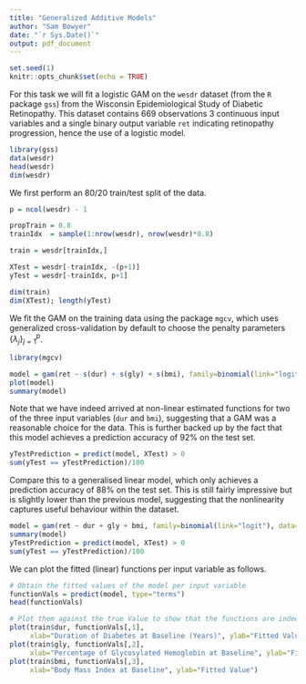 ```yaml
---
title: "Generalized Additive Models"
author: "Sam Bowyer"
date: "`r Sys.Date()`"
output: pdf_document
---
```


```r
set.seed(1)
knitr::opts_chunk$set(echo = TRUE)
```

For this task we will fit a logistic GAM on the `wesdr` dataset (from the `R` package `gss`) from the Wisconsin Epidemiological Study of Diabetic Retinopathy.
This dataset contains 669 observations 3 continuous input variables and a single binary output variable `ret` indicating retinopathy progression, hence the use of a logistic model.
```r
library(gss)
data(wesdr)
head(wesdr)
dim(wesdr)
```

We first perform an 80/20 train/test split of the data.
```r
p = ncol(wesdr) - 1

propTrain = 0.8
trainIdx  = sample(1:nrow(wesdr), nrow(wesdr)*0.8)

train = wesdr[trainIdx,]

XTest = wesdr[-trainIdx, -(p+1)]
yTest = wesdr[-trainIdx, p+1]

dim(train)
dim(XTest); length(yTest)
```

We fit the GAM on the training data using the package `mgcv`, which uses generalized cross-validation by default to choose the penalty parameters $\{\lambda_j\}_{j=1}^p$.
```r
library(mgcv)
```
```r
model = gam(ret ~ s(dur) + s(gly) + s(bmi), family=binomial(link="logit"), data=train)
plot(model)
summary(model)
```

Note that we have indeed arrived at non-linear estimated functions for two of the three input variables (`dur` and `bmi`), suggesting that a GAM was a reasonable choice for the data.
This is further backed up by the fact that this model achieves a prediction accuracy of 92% on the test set.
```r
yTestPrediction = predict(model, XTest) > 0
sum(yTest == yTestPrediction)/100
```

Compare this to a generalised linear model, which only achieves a prediction accuracy of 88% on the test set. 
This is still fairly impressive but is slightly lower than the previous model, suggesting that the nonlinearity captures useful behaviour within the dataset.
<!-- # ```{r} -->
<!-- # model = glm(ret ~ dur + gly + bmi, family=binomial(link="logit"), data=train) -->
<!-- # # plot(model) -->
<!-- # summary(model) -->
<!-- #  -->
<!-- #  -->
<!-- # # dur plot -->
<!-- # plotXs =  -->
<!-- #  -->
<!-- # # gly plot -->
<!-- #  -->
<!-- #  -->
<!-- # # bmi plot -->
<!-- #  -->
<!-- # yTestPrediction = predict(model, XTest) > 0 -->
<!-- # sum(yTest == yTestPrediction)/100 -->
<!-- # ``` -->

```r
model = gam(ret ~ dur + gly + bmi, family=binomial(link="logit"), data=train)
summary(model)
yTestPrediction = predict(model, XTest) > 0
sum(yTest == yTestPrediction)/100
```

We can plot the fitted (linear) functions per input variable as follows.
```r
# Obtain the fitted values of the model per input variable
functionVals = predict(model, type="terms")
head(functionVals)

# Plot them against the true Value to show that the functions are indeed linear
plot(train$dur, functionVals[,1],
     xlab="Duration of Diabetes at Baseline (Years)", ylab="Fitted Value")
plot(train$gly, functionVals[,2],
     xlab="Percentage of Glycosylated Hemoglobin at Baseline", ylab="Fitted Value")
plot(train$bmi, functionVals[,3],
     xlab="Body Mass Index at Baseline", ylab="Fitted Value")
```